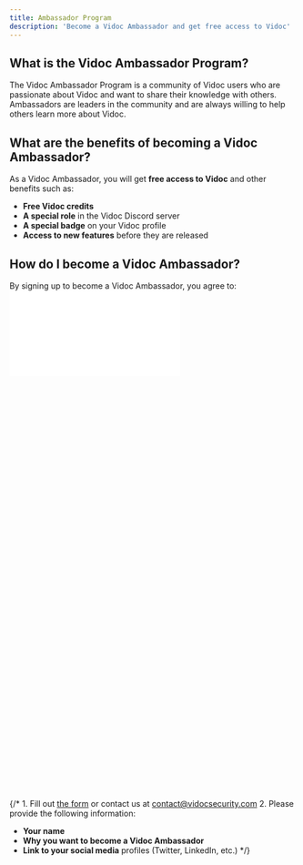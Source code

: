 ```yaml
---
title: Ambassador Program
description: 'Become a Vidoc Ambassador and get free access to Vidoc'
---
```


## What is the Vidoc Ambassador Program?

The Vidoc Ambassador Program is a community of Vidoc users who are passionate about Vidoc and want to share their knowledge with others. Ambassadors are leaders in the community and are always willing to help others learn more about Vidoc.

## What are the benefits of becoming a Vidoc Ambassador?

As a Vidoc Ambassador, you will get **free access to Vidoc** and other benefits such as:
- **Free Vidoc credits**
- **A special role** in the Vidoc Discord server
- **A special badge** on your Vidoc profile
- **Access to new features** before they are released

## How do I become a Vidoc Ambassador?

By signing up to become a Vidoc Ambassador, you agree to: ![Vidoc Ambassador Program Terms and Conditions](/assets/brand_ambassador_program.pdf)

<iframe
  width="100%"
  height="715"
  srcdoc='<div data-tf-live="01HN0DWPT9ZQR9AEJCH2RH3SWH"></div><script src="//embed.typeform.com/next/embed.js"></script>'
  frameBorder="0"
  allowFullScreen
></iframe>

{/* 1. Fill out [the form](https://4qiq71rttej.typeform.com/to/C2wJPYkr) or contact us at [contact@vidocsecurity.com](mailto:contact@vidocsecurity.com)
2. Please provide the following information:
- **Your name**
- **Why you want to become a Vidoc Ambassador**
- **Link to your social media** profiles (Twitter, LinkedIn, etc.) */}
